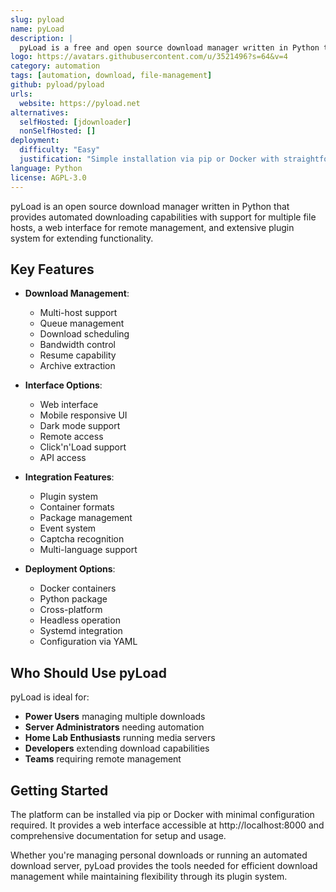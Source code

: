 ```yaml
---
slug: pyload
name: pyLoad
description: |
  pyLoad is a free and open source download manager written in Python that supports multiple file hosts, download automation, and a web interface for remote management.
logo: https://avatars.githubusercontent.com/u/3521496?s=64&v=4
category: automation
tags: [automation, download, file-management]
github: pyload/pyload
urls:
  website: https://pyload.net
alternatives:
  selfHosted: [jdownloader]
  nonSelfHosted: []
deployment:
  difficulty: "Easy"
  justification: "Simple installation via pip or Docker with straightforward configuration."
language: Python
license: AGPL-3.0
---
```


pyLoad is an open source download manager written in Python that provides
automated downloading capabilities with support for multiple file hosts, a web
interface for remote management, and extensive plugin system for extending
functionality.

## Key Features

- **Download Management**:

  - Multi-host support
  - Queue management
  - Download scheduling
  - Bandwidth control
  - Resume capability
  - Archive extraction

- **Interface Options**:

  - Web interface
  - Mobile responsive UI
  - Dark mode support
  - Remote access
  - Click'n'Load support
  - API access

- **Integration Features**:

  - Plugin system
  - Container formats
  - Package management
  - Event system
  - Captcha recognition
  - Multi-language support

- **Deployment Options**:
  - Docker containers
  - Python package
  - Cross-platform
  - Headless operation
  - Systemd integration
  - Configuration via YAML

## Who Should Use pyLoad

pyLoad is ideal for:

- **Power Users** managing multiple downloads
- **Server Administrators** needing automation
- **Home Lab Enthusiasts** running media servers
- **Developers** extending download capabilities
- **Teams** requiring remote management

## Getting Started

The platform can be installed via pip or Docker with minimal configuration
required. It provides a web interface accessible at http://localhost:8000 and
comprehensive documentation for setup and usage.

Whether you're managing personal downloads or running an automated download
server, pyLoad provides the tools needed for efficient download management while
maintaining flexibility through its plugin system.
